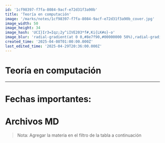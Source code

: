 ```yaml
---
id: '1cf98397-f7fa-8084-9acf-e72d31f3a90b'
title: 'Teoría en computación'
image: '/marks/notes/1cf98397-f7fa-8084-9acf-e72d31f3a90b_cover.jpg'
image_width: 50
image_height: 34
image_hash: 'UCI}Ir3=Iqz;2y^iIVE203*f#,Ki{LK#o}-o'
image_blur: 'radial-gradient(at 0 0,#8e7f90,#00000000 50%),radial-gradient(at 33% 0,#938693,#00000000 50%),radial-gradient(at 67% 0,#99838d,#00000000 50%),radial-gradient(at 100% 0,#957182,#00000000 50%),radial-gradient(at 0 50%,#789b9c,#00000000 50%),radial-gradient(at 33% 50%,#90b5ae,#00000000 50%),radial-gradient(at 67% 50%,#a0aba0,#00000000 50%),radial-gradient(at 100% 50%,#988d83,#00000000 50%),radial-gradient(at 0 100%,#b3ad98,#00000000 50%),radial-gradient(at 33% 100%,#a2a491,#00000000 50%),radial-gradient(at 67% 100%,#c4957a,#00000000 50%),radial-gradient(at 100% 100%,#da8b6c,#00000000 50%)'
created_time: '2025-04-08T01:00:00.000Z'
last_edited_time: '2025-04-29T20:36:00.000Z'
---
```

<h1>Teoría en computación</h1>

<hr class="notion-divider" />
  
<h1 class="notion-heading_1 notion-color-default">
 Fechas importantes:
</h1>
  
<h1 class="notion-heading_1 notion-color-default">
 Archivos MD
</h1>
  
<blockquote class="notion-quote notion-color-default">
 Nota: Agregar la materia en el filtro de la tabla a continuación
</blockquote>
  
<p>
 
</p>
  